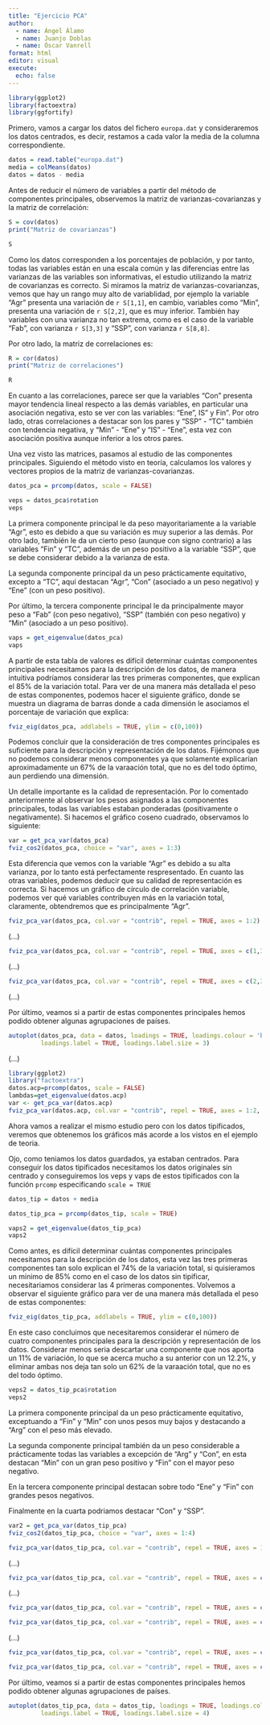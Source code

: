 ```yaml
---
title: "Ejercicio PCA"
author: 
  - name: Ángel Álamo
  - name: Juanjo Doblas
  - name: Óscar Vanrell 
format: html
editor: visual
execute:
  echo: false
---
```


```r
library(ggplot2)
library(factoextra)
library(ggfortify)
```

Primero, vamos a cargar los datos del fichero `europa.dat` y consideraremos los datos centrados, es decir, restamos a cada valor la media de la columna correspondiente.

```r
datos = read.table("europa.dat")
media = colMeans(datos)
datos = datos - media
```

Antes de reducir el número de variables a partir del método de componentes principales, observemos la matriz de varianzas-covarianzas y la matriz de correlación:

```r
S = cov(datos)
print("Matriz de covarianzas")
```

```r
S
```

Como los datos corresponden a los porcentajes de población, y por tanto, todas las variables están en una escala común y las diferencias entre las varianzas de las variables son informativas, el estudio utilizando la matriz de covarianzas es correcto. Si miramos la matriz de varianzas-covarianzas, vemos que hay un rango muy alto de variablidad, por ejemplo la variable "Agr" presenta una variación de `r S[1,1]`, en cambio, variables como "Min", presenta una variación de `r S[2,2]`, que es muy inferior. También hay variables con una varianza no tan extrema, como es el caso de la variable "Fab", con varianza `r S[3,3]` y "SSP", con varianza `r S[8,8]`.

Por otro lado, la matriz de correlaciones es:

```r
R = cor(datos)
print("Matriz de correlaciones")
```

```r
R
```

En cuanto a las correlaciones, parece ser que la variables "Con" presenta mayor tendencia lineal respecto a las demás variables, en particular una asociación negativa, esto se ver con las variables: "Ene", IS" y Fin". Por otro lado, otras correlaciones a destacar son los pares y "SSP" - "TC" también con tendencia negativa, y "Min" - "Ene" y "IS" - "Ene", esta vez con asociación positiva aunque inferior a los otros pares.

Una vez visto las matrices, pasamos al estudio de las componentes principales. Siguiendo el método visto en teoría, calculamos los valores y vectores propios de la matriz de varianzas-covarianzas.

```r
datos_pca = prcomp(datos, scale = FALSE)
```

```r
veps = datos_pca$rotation
veps
```

La primera componente principal le da peso mayoritariamente a la variable "Agr", esto es debido a que su variación es muy superior a las demás. Por otro lado, también le da un cierto peso (aunque con signo contrario) a las variables "Fin" y "TC", además de un peso positivo a la variable "SSP", que se debe considerar debido a la varianza de esta.

La segunda componente principal da un peso prácticamente equitativo, excepto a "TC", aquí destacan "Agr", "Con" (asociado a un peso negativo) y "Ene" (con un peso positivo).

Por último, la tercera componente principal le da principalmente mayor peso a "Fab" (con peso negativo), "SSP" (también con peso negativo) y "Min" (asociado a un peso positivo).

```r
vaps = get_eigenvalue(datos_pca)
vaps
```

A partir de esta tabla de valores es difícil determinar cuántas componentes principales necesitamos para la descripción de los datos, de manera intuitiva podríamos considerar las tres primeras componentes, que explican el $85\%$ de la variación total. Para ver de una manera más detallada el peso de estas componentes, podemos hacer el siguiente gráfico, donde se muestra un diagrama de barras donde a cada dimensión le asociamos el porcentaje de variación que explica:

```r
fviz_eig(datos_pca, addlabels = TRUE, ylim = c(0,100))
```

Podemos concluir que la consideración de tres componentes principales es suficiente para la descripción y representación de los datos. Fijémonos que no podemos considerar menos componentes ya que solamente explicarían aproximadamente un $67\%$ de la varaación total, que no es del todo óptimo, aun perdiendo una dimensión.

Un detalle importante es la calidad de representación. Por lo comentado anteriormente al observar los pesos asignados a las componentes principales, todas las variables estaban ponderadas (positivamente o negativamente). Si hacemos el gráfico coseno cuadrado, observamos lo siguiente:

```r
var = get_pca_var(datos_pca)
fviz_cos2(datos_pca, choice = "var", axes = 1:3)
```

Esta diferencia que vemos con la variable "Agr" es debido a su alta varianza, por lo tanto está perfectamente respresentado. En cuanto las otras variables, podemos deducir que su calidad de representación es correcta. Si hacemos un gráfico de círculo de correlación variable, podemos ver qué variables contribuyen más en la variación total, claramente, obtendremos que es principalmente "Agr".

```r
fviz_pca_var(datos_pca, col.var = "contrib", repel = TRUE, axes = 1:2)

```

(...)

```r
fviz_pca_var(datos_pca, col.var = "contrib", repel = TRUE, axes = c(1,3))

```

(...)

```r
fviz_pca_var(datos_pca, col.var = "contrib", repel = TRUE, axes = c(2,3))

```

(...)

Por último, veamos si a partir de estas componentes principales hemos podido obtener algunas agrupaciones de países.

```r
autoplot(datos_pca, data = datos, loadings = TRUE, loadings.colour = 'blue',
         loadings.label = TRUE, loadings.label.size = 3)


```

(...)

```r
library(ggplot2)
library("factoextra")
datos.acp=prcomp(datos, scale = FALSE)
lambdas=get_eigenvalue(datos.acp)
var <- get_pca_var(datos.acp)
fviz_pca_var(datos.acp, col.var = "contrib", repel = TRUE, axes = 1:2, col.circle = "red")
```



Ahora vamos a realizar el mismo estudio pero con los datos tipificados, veremos que obtenemos los gráficos más acorde a los vistos en el ejemplo de teoria.

Ojo, como teniamos los datos guardados, ya estaban centrados. Para conseguir los datos tipificados necesitamos los datos originales sin centrado y conseguiremos los veps y vaps de estos tipificados con la función `prcomp` especificando `scale = TRUE`
```r
datos_tip = datos + media
```



```r
datos_tip_pca = prcomp(datos_tip, scale = TRUE)
```





```r
vaps2 = get_eigenvalue(datos_tip_pca)
vaps2
```
Como antes, es difícil determinar cuántas componentes principales necesitamos para la descripción de los datos, esta vez las tres primeras componentes tan solo explican el $74\%$ de la variación total, si quisieramos un minimo de $85\%$ como en el caso de los datos sin tipificar, necesitariamos considerar las 4 primeras componentes. Volvemos a observar el siguiente gráfico para ver de una manera más detallada el peso de estas componentes:


```r
fviz_eig(datos_tip_pca, addlabels = TRUE, ylim = c(0,100))
```
En este caso concluimos que necesitaremos considerar el número de cuatro componentes principales  para la descripción y representación de los datos. Considerar menos seria descartar una componente que nos aporta un $11\%$ de variación, lo que se acerca mucho a su anterior con un $12.2\%$, y eliminar ambas nos deja tan solo un $62\%$ de la varaación total, que no es del todo óptimo.

```r
veps2 = datos_tip_pca$rotation
veps2
```
La primera componente principal da un peso prácticamente equitativo, exceptuando a "Fin" y "Min" con unos pesos muy bajos y destacando a "Arg" con el peso más elevado. 

La segunda componente principal también da un peso considerable a prácticamente todas las variables a excepción de "Arg" y "Con", en esta destacan "Min" con un gran peso positivo y "Fin" con el mayor peso negativo. 

En la tercera componente principal destacan sobre todo "Ene" y "Fin" con grandes pesos negativos.

Finalmente en la cuarta podriamos destacar "Con" y "SSP".



```r
var2 = get_pca_var(datos_tip_pca)
fviz_cos2(datos_tip_pca, choice = "var", axes = 1:4)
```




```r
fviz_pca_var(datos_tip_pca, col.var = "contrib", repel = TRUE, axes = 1:2)

```

(...)



```r
fviz_pca_var(datos_tip_pca, col.var = "contrib", repel = TRUE, axes = c(1,3))

```


(...)


```r
fviz_pca_var(datos_tip_pca, col.var = "contrib", repel = TRUE, axes = c(1,4))

```



```r
fviz_pca_var(datos_tip_pca, col.var = "contrib", repel = TRUE, axes = c(2,3))

```

(...)

```r
fviz_pca_var(datos_tip_pca, col.var = "contrib", repel = TRUE, axes = c(2,4))

```

```r
fviz_pca_var(datos_tip_pca, col.var = "contrib", repel = TRUE, axes = c(3,4))

```

Por último, veamos si a partir de estas componentes principales hemos podido obtener algunas agrupaciones de países.

```r
autoplot(datos_tip_pca, data = datos_tip, loadings = TRUE, loadings.colour = 'blue',
         loadings.label = TRUE, loadings.label.size = 4)


```
